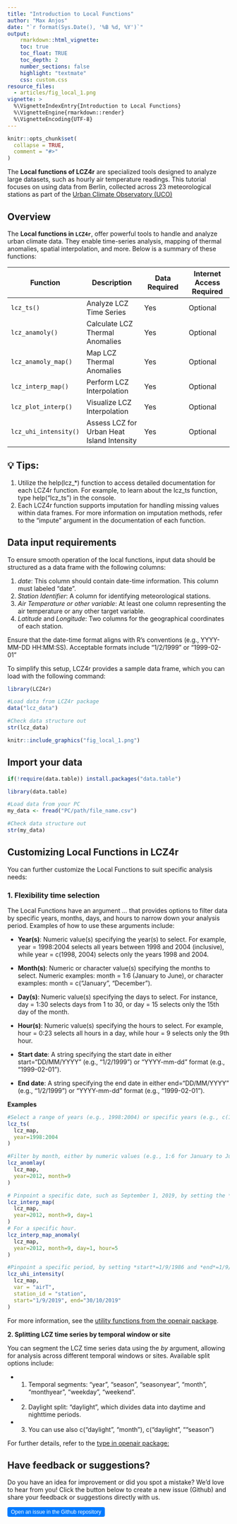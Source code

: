 ```yaml
---
title: "Introduction to Local Functions"
author: "Max Anjos"
date: "`r format(Sys.Date(), '%B %d, %Y')`"
output:
    rmarkdown::html_vignette:
    toc: true
    toc_float: TRUE
    toc_depth: 2
    number_sections: false
    highlight: "textmate"
    css: custom.css
resource_files:
  - articles/fig_local_1.png
vignette: >
  %\VignetteIndexEntry{Introduction to Local Functions}
  %\VignetteEngine{rmarkdown::render}
  %\VignetteEncoding{UTF-8}
---
```


```r
knitr::opts_chunk$set(
  collapse = TRUE,
  comment = "#>"
)
```

The **Local functions of LCZ4r** are specialized tools designed to analyze large datasets, such as hourly air temperature readings. This tutorial focuses on using data from Berlin, collected across 23 meteorological stations as part of the [Urban Climate Observatory (UCO)](https://www.tu.berlin/en/klima/institutions-and-services/urban-climate-observatory)

## Overview

The **Local functions in `LCZ4r`**, offer powerful tools to handle and analyze urban climate data. They enable time-series analysis, mapping of thermal anomalies, spatial interpolation, and more. Below is a summary of these functions:

| Function              | Description                                | Data Required | Internet Access Required |
|-----------------|----------------------|-----------------|-----------------|
| `lcz_ts()`            | Analyze LCZ Time Series                    | Yes           | Optional               |
| `lcz_anamoly()`       | Calculate LCZ Thermal Anomalies            | Yes           | Optional                 |
| `lcz_anamoly_map()`   | Map LCZ Thermal Anomalies                  | Yes           | Optional                 |
| `lcz_interp_map()`    | Perform LCZ Interpolation                  | Yes           | Optional                 |
| `lcz_plot_interp()`   | Visualize LCZ Interpolation                | Yes           | Optional                 |
| `lcz_uhi_intensity()` | Assess LCZ for Urban Heat Island Intensity | Yes           | Optional                 |


## 💡 Tips: 
1. Utilize the help(lcz\_\*) function to access detailed documentation for each LCZ4r function. For example, to learn about the lcz_ts function, type help("lcz_ts") in the console.
2. Each LCZ4r function supports imputation for handling missing values within data frames. For more information on imputation methods, refer to the "impute" argument in the documentation of each function.

## Data input requirements

To ensure smooth operation of the local functions, input data should be structured as a data frame with the following columns:

1.  *date*: This column should contain date-time information. This column must labeled "date".
2.  *Station Identifier*: A column for identifying meteorological stations.
3.  *Air Temperature or other variable*: At least one column representing the air temperature or any other target variable.
4.  *Latitude* and *Longitude*: Two columns for the geographical coordinates of each station.

Ensure that the date-time format aligns with R's conventions (e.g., YYYY-MM-DD HH:MM:SS). Acceptable formats include "1/2/1999" or "1999-02-01"

To simplify this setup, LCZ4r provides a sample data frame, which you can load with the following command:

```r
library(LCZ4r)

#Load data from LCZ4r package
data("lcz_data")

#Check data structure out
str(lcz_data)

```

```r
knitr::include_graphics("fig_local_1.png")
```

## Import your data

```r
if(!require(data.table)) install.packages("data.table")

library(data.table)

#Load data from your PC
my_data <- fread("PC/path/file_name.csv")

#Check data structure out
str(my_data)
```

## Customizing Local Functions in LCZ4r

You can further customize the Local Functions to suit specific analysis needs:

### **1. Flexibility time selection**

The Local Functions have an argument *...* that provides options to filter data by specific years, months, days, and hours to narrow down your analysis period. Examples of how to use these arguments include:

* **Year(s)**: Numeric value(s) specifying the year(s) to select. For example, year = 1998:2004 selects all years between 1998 and 2004 (inclusive), while year = c(1998, 2004) selects only the years 1998 and 2004.

* **Month(s)**: Numeric or character value(s) specifying the months to select. Numeric examples: month = 1:6 (January to June), or character examples: month = c("January", "December").

* **Day(s)**: Numeric value(s) specifying the days to select. For instance, day = 1:30 selects days from 1 to 30, or day = 15 selects only the 15th day of the month.

* **Hour(s)**: Numeric value(s) specifying the hours to select. For example, hour = 0:23 selects all hours in a day, while hour = 9 selects only the 9th hour.

* **Start date**: A string specifying the start date in either start="DD/MM/YYYY" (e.g., "1/2/1999") or "YYYY-mm-dd" format (e.g., "1999-02-01").

* **End date**: A string specifying the end date in either end="DD/MM/YYYY" (e.g., "1/2/1999") or "YYYY-mm-dd" format (e.g., "1999-02-01").

**Examples**

```r
#Select a range of years (e.g., 1998:2004) or specific years (e.g., c(1998, 2004)).
lcz_ts(
  lcz_map,
  year=1998:2004
)

#Filter by month, either by numeric values (e.g., 1:6 for January to June) or by names (e.g., c("January", "December")).
lcz_anomlay(
  lcz_map,
  year=2012, month=9
)

# Pinpoint a specific date, such as September 1, 2019, by setting the *year*, *month*, *day*, as arguments.
lcz_interp_map(
  lcz_map,
  year=2012, month=9, day=1 
)
# For a specific hour.
lcz_interp_map_anomaly(
  lcz_map,
  year=2012, month=9, day=1, hour=5
)

#Pinpoint a specific period, by setting *start*=1/9/1986 and *end*=1/9/2024, as arguments.
lcz_uhi_intensity(
  lcz_map,
  var = "airT", 
  station_id = "station",
  start="1/9/2019", end="30/10/2019"
)

```

For more information, see the [utility functions from the openair package](https://bookdown.org/david_carslaw/openair/sections/utilities/utility-functions.html#sec-selectByDate).

**2. Splitting LCZ time series by temporal window or site**

You can segment the LCZ time series data using the *by* argument, allowing for analysis across different temporal windows or sites. Available split options include:

* 1. Temporal segments: "year", "season", "seasonyear", "month", "monthyear", "weekday", "weekend".

* 2. Daylight split: "daylight", which divides data into daytime and nighttime periods.

* 3. You can use also c("daylight", "month"), c("daylight", ""season")

For further details, refer to the [type in openair package:](https://bookdown.org/david_carslaw/openair/sections/intro/openair-package.html#the-type-option)


## Have feedback or suggestions?

Do you have an idea for improvement or did you spot a mistake? We'd love to hear from you! Click the button below to create a new issue (Github) and share your feedback or suggestions directly with us.

<button type="button" class="btn" style="background-color: #007BFF; color: white; padding: .25rem .5rem; font-size: .75rem; border: none; border-radius: .25rem;">
  <a href='https://github.com/ByMaxAnjos/LCZ4r/issues/new' style="text-decoration: none; color: white;">
    Open an issue in the Github repository
  </a>
</button>
